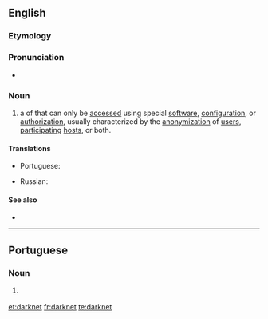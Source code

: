 ==English==

===Etymology===
{{compound|dark|net|lang=en}}

===Pronunciation===
* {{audio|en-uk-darknet.ogg|Audio (UK)|lang=en}}

===Noun===
{{wikipedia}}
{{en-noun}}

# {{context|network|computing|internet|lang=en}} a {{l/en|network}} of {{l/en|computers}} that can only be [[access]]ed using special [[software]], [[configuration]], or [[authorization]], usually characterized by the [[anonymization]] of [[user]]s, [[participate|participating]] [[host]]s, or both.

====Translations====
{{trans-top|the network}}
* Portuguese: {{t|pt|darknet|f}}
{{trans-mid}}
* Russian: {{t+|ru|даркне́т|m}}
{{trans-bottom}}

====See also====
* {{l/en|Dark Web}}

----

==Portuguese==

===Noun===
{{pt-noun|f|s|unc=yes}}

# {{lb|pt|internet}} {{l|en|darknet}} {{gloss|networks that can only be accessed with special software, configuration or authorisation}}

[[et:darknet]]
[[fr:darknet]]
[[te:darknet]]